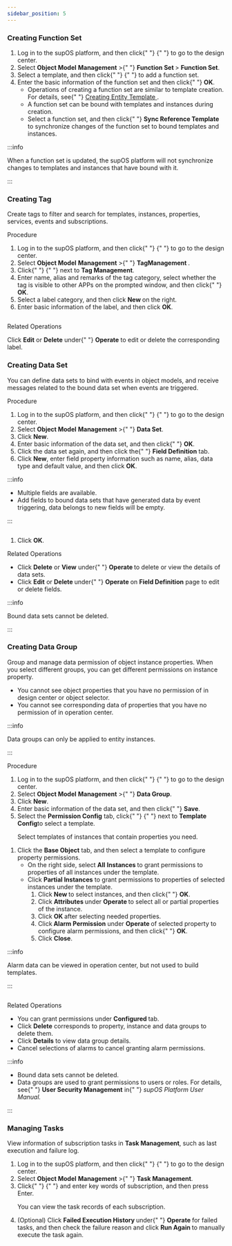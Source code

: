 ```yaml
---
sidebar_position: 5
---
```


### Creating Function Set

  
  <ol>
    <li>
      Log in to the supOS platform, and then click{" "}
      <img src="https://wordpressfreezonex.oss-cn-hangzhou.aliyuncs.com/factoryModeling/7.png" alt="" />{" "}
      to go to the design center.
    </li>
    <li>
      Select <strong>Object Model</strong> <strong>Management</strong> &gt;{" "}
      <strong>Function Set </strong>&gt;
      <strong>Function Set</strong>.
    </li>
    <li>
      Select a template, and then click{" "}
      <img
        src="https://wordpressfreezonex.oss-cn-hangzhou.aliyuncs.com/factoryModeling/26.png"
        alt=""
      />{" "}
      to add a function set.
    </li>
    <li>
      Enter the basic information of the function set and then click{" "}
      <strong>OK</strong>.
    <ul className="li-ul">
    <li>
      Operations of creating a function set are similar to template creation.
      For details, see{" "}
      <a
        href="Creating Object Template#creating-entity-template"
        data-type="internal"
        data-id="#entity_template"
      >
        Creating Entity Template
      </a>
      .
    </li>
    <li>
      A function set can be bound with templates and instances during creation.
    </li>
    <li>
      Select a function set, and then click{" "}
      <strong>Sync Reference Template</strong> to synchronize changes of the
      function set to bound templates and instances.
    </li>
  </ul></li>
  </ol>
 

  
 


:::info
  
When a function set is updated, the supOS platform will not synchronize changes to templates and instances that have bound with it.

:::
    

  

  ### Creating Tag

  
  <p>
    Create tags to filter and search for templates, instances, properties,
    services, events and subscriptions.
  </p>
  
  
  <p className="li-title">Procedure</p>
  
  
  <ol>
    <li>
      Log in to the supOS platform, and then click{" "}
      <img src="https://wordpressfreezonex.oss-cn-hangzhou.aliyuncs.com/factoryModeling/7.png" alt="" />{" "}
      to go to the design center.
    </li>
    <li>
      Select <strong>Object Model</strong> <strong>Management</strong> &gt;{" "}
      <strong>
        <strong>Tag</strong>Management
      </strong>
      .
    </li>
    <li>
      Click{" "}
      <img
        src="https://wordpressfreezonex.oss-cn-hangzhou.aliyuncs.com/factoryModeling/26.png"
        alt=""
      />{" "}
      next to <strong>Tag Management</strong>.
    </li>
    <li>
      Enter name, alias and remarks of the tag category, select whether the tag
      is visible to other APPs on the prompted window, and then click{" "}
      <strong>OK</strong>.
    </li>
    <li>
      Select a label category, and then click <strong>New </strong>on the right.
    </li>
    <li>
      Enter basic information of the label, and then click <strong>OK</strong>.
    </li>
  </ol>
 

  <figure className="wp-block-image size-large">
    <img
      src="https://wordpressfreezonex.oss-cn-hangzhou.aliyuncs.com/factoryModeling/14.png"
      alt=""
      className="wp-image-1944"
    />
  </figure>
  
  
  <p className="li-title">Related Operations</p>
  
  
  <p id="dataSet">
    Click <strong>Edit</strong> or <strong>Delete</strong> under{" "}
    <strong>Operate</strong> to edit or delete the corresponding label.
  </p>
  

### Creating Data Set

  
  <p>
    You can define data sets to bind with events in object models, and receive
    messages related to the bound data set when events are triggered.
  </p>
  
  
  <p className="li-title">Procedure</p>
  
  
  <ol>
    <li>
      Log in to the supOS platform, and then click{" "}
      <img src="https://wordpressfreezonex.oss-cn-hangzhou.aliyuncs.com/factoryModeling/7.png" alt="" />{" "}
      to go to the design center.
    </li>
    <li>
      Select <strong>Object Model</strong> <strong>Management</strong> &gt;{" "}
      <strong>Data Set</strong>.
    </li>
    <li>
      Click <strong>New</strong>.
    </li>
    <li>
      Enter basic information of the data set, and then click{" "}
      <strong>OK</strong>.
    </li>
    <li>
      Click the data set again, and then click the{" "}
      <strong>Field Definition</strong> tab.
    </li>
    <li>
      Click <strong>New</strong>, enter field property information such as name,
      alias, data type and default value, and then click <strong>OK</strong>.
    </li>
  </ol>

:::info
  
<ul className="note-list">
    <li>Multiple fields are available.</li>
    <li>
      Add fields to bound data sets that have generated data by event
      triggering, data belongs to new fields will be empty.
    </li>
  </ul>

:::
  

  <figure className="wp-block-image size-full">
    <img
      src="https://wordpressfreezonex.oss-cn-hangzhou.aliyuncs.com/factoryModeling/15.png"
      alt=""
      className="wp-image-1945"
    />
  </figure>
  
  
  <ol start={7}>
    <li>
      Click <strong>OK</strong>.
    </li>
  </ol>
 
  
  <p className="li-title">Related Operations</p>
  

  <ul>
    <li>
      Click <strong>Delete</strong> or <strong>View</strong> under{" "}
      <strong>Operate </strong>to delete or view the details of data sets.
    </li>
    <li>
      Click <strong>Edit</strong> or <strong>Delete </strong>under{" "}
      <strong>Operate </strong>on <strong>Field Definition</strong> page to edit
      or delete fields.
    </li>
  </ul>
 


:::info
  
Bound data sets cannot be deleted.

:::

  

  ### Creating Data Group

  
  <p>
    Group and manage data permission of object instance properties. When you
    select different groups, you can get different permissions on instance
    property.
  </p>
  

  <ul>
    <li>
      You cannot see object properties that you have no permission of in design
      center or object selector.
    </li>
    <li>
      You cannot see corresponding data of properties that you have no
      permission of in operation center.
    </li>
  </ul>



:::info
  
Data groups can only be applied to entity instances.

:::

  
  
  <p className="li-title">Procedure</p>
  
  
  <ol>
    <li>
      Log in to the supOS platform, and then click{" "}
      <img src="https://wordpressfreezonex.oss-cn-hangzhou.aliyuncs.com/factoryModeling/7.png" alt="" />{" "}
      to go to the design center.
    </li>
    <li>
      Select <strong>Object Model</strong> <strong>Management</strong> &gt;{" "}
      <strong>Data Group</strong>.
    </li>
    <li>
      Click <strong>New</strong>.
    </li>
    <li>
      Enter basic information of the data set, and then click{" "}
      <strong>Save</strong>.
    </li>
    <li>
      Select the <strong>Permission Config</strong> tab, click{" "}
      <img
        src="https://wordpressfreezonex.oss-cn-hangzhou.aliyuncs.com/factoryModeling/26.png"
        alt=""
      />{" "}
      next to <strong>Template Config</strong>to select a template.
    <p className="info">
    Select templates of instances that contain properties you need.
  </p></li>
  </ol>
 
  
  
  
  
  <ol start={6}>
    <li>
      Click the <strong>Base Object</strong> tab, and then select a template to
      configure property permissions.
    <ul className="li-ul">
    <li>
      On the right side, select <strong>All</strong> <strong>Instances </strong>
      to grant permissions to properties of all instances under the template.
    </li>
    <li>
      Click <strong>Partial Instances</strong> to grant permissions to
      properties of selected instances under the template.
    <ol className="li-li-li">
    <li>
      Click <strong>New </strong>to select instances, and then click{" "}
      <strong>OK</strong>.
    </li>
    <li>
      Click <strong>Attributes </strong>under <strong>Operate </strong>to select
      all or partial properties of the instance.
    </li>
    <li>
      Click <strong>OK </strong>after selecting needed properties.
    </li>
    <li>
      Click<strong> Alarm Permission</strong> under <strong>Operate </strong>of
      selected property to configure alarm permissions, and then click{" "}
      <strong>OK</strong>.
    </li>
    <li>
      Click <strong>Close</strong>.
    </li>
  </ol>
</li>
  </ul></li>
  </ol>
 

  
 

  

:::info
  
Alarm data can be viewed in operation center, but not used to build templates.

::: 
    
  

  <figure className="wp-block-image size-large">
    <img
      src="https://wordpressfreezonex.oss-cn-hangzhou.aliyuncs.com/factoryModeling/32.png"
      alt=""
      className="wp-image-1946"
    />
  </figure>
  
  
  <p className="li-title">Related Operations</p>
  

  <ul>
    <li>
      You can grant permissions under <strong>Configured </strong>tab.
    </li>
    <li>
      Click <strong>Delete</strong> corresponds to property, instance and data
      groups to delete them.
    </li>
    <li>
      Click <strong>Details</strong> to view data group details.
    </li>
    <li>Cancel selections of alarms to cancel granting alarm permissions.</li>
  </ul>
 
  

:::info

<ul className="note-list">
    <li>Bound data sets cannot be deleted.</li>
    <li>
      Data groups are used to grant permissions to users or roles. For details,
      see{" "}
      <strong>User Security Management</strong> in{" "}
      <em>supOS Platform User Manual.</em>
    </li>
</ul>

::: 
 
 

  ### Managing Tasks

  
  <p>
    View information of subscription tasks in <strong>Task Management</strong>,
    such as last execution and failure log.
  </p>
  
  
  <ol>
    <li>
      Log in to the supOS platform, and then click{" "}
      <img src="https://wordpressfreezonex.oss-cn-hangzhou.aliyuncs.com/factoryModeling/7.png" alt="" />{" "}
      to go to the design center.
    </li>
    <li>
      Select <strong>Object Model</strong> <strong>Management</strong> &gt;{" "}
      <strong>Task Management</strong>.
    </li>
    <li>
      Click{" "}
      <img
        className="wp-image-955"
        style={{ width: 33 }}
        src="https://wordpressfreezonex.oss-cn-hangzhou.aliyuncs.com/factoryModeling/17.png"
        alt=""
      />{" "}
      and enter key words of subscription, and then press Enter.
    <p className="info">You can view the task records of each subscription.</p></li><li>
      (Optional) Click <strong>Failed Execution History </strong>under{" "}
      <strong>Operate </strong>for failed tasks, and then check the failure
      reason and click <strong>Run Again </strong>to manually execute the task
      again.
    </li>
  </ol>
 
  
  
  
  
  <ol start={4}>
    
  </ol>
 

  <figure className="wp-block-image size-large">
    <img
      src="https://wordpressfreezonex.oss-cn-hangzhou.aliyuncs.com/factoryModeling/18.png"
      alt=""
      className="wp-image-1947"
    />
  </figure>